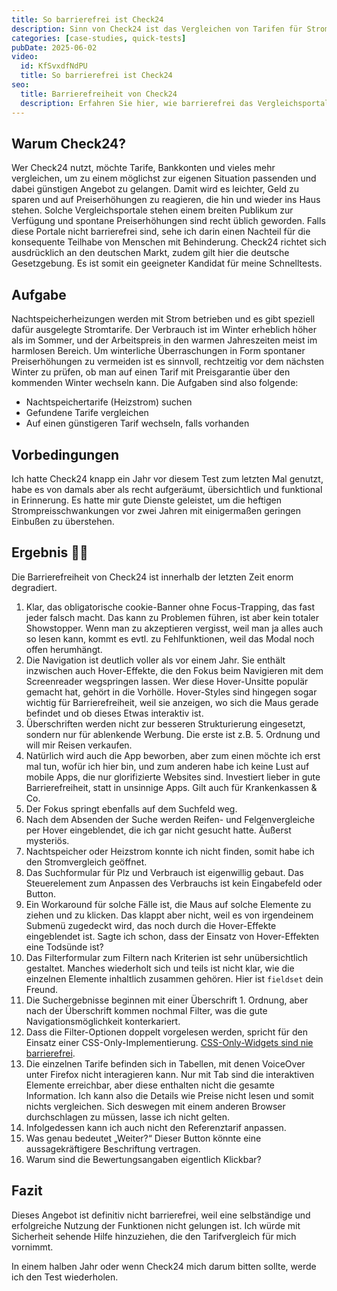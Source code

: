 ```yaml
---
title: So barrierefrei ist Check24
description: Sinn von Check24 ist das Vergleichen von Tarifen für Strom, Gas und mehr. Ich habe es einem Praxistest unterzogen um zu prüfen, ob es sich mit einem Screenreader zweckmäßig nutzen lässt.
categories: [case-studies, quick-tests]
pubDate: 2025-06-02
video:
  id: KfSvxdfNdPU
  title: So barrierefrei ist Check24
seo:
  title: Barrierefreiheit von Check24
  description: Erfahren Sie hier, wie barrierefrei das Vergleichsportal Check24 tatsächlich ist.
---
```


## Warum Check24?

Wer Check24 nutzt, möchte Tarife, Bankkonten und vieles mehr vergleichen, um zu einem möglichst zur eigenen Situation passenden und dabei günstigen Angebot zu gelangen.
Damit wird es leichter, Geld zu sparen und auf Preiserhöhungen zu reagieren, die hin und wieder ins Haus stehen.
Solche Vergleichsportale stehen einem breiten Publikum zur Verfügung und spontane Preiserhöhungen sind recht üblich geworden.
Falls diese Portale nicht barrierefrei sind, sehe ich darin einen Nachteil für die konsequente Teilhabe von Menschen mit Behinderung.
Check24 richtet sich ausdrücklich an den deutschen Markt, zudem gilt hier die deutsche Gesetzgebung.
Es ist somit ein geeigneter Kandidat für meine Schnelltests.

## Aufgabe

Nachtspeicherheizungen werden mit Strom betrieben und es gibt speziell dafür ausgelegte Stromtarife.
Der Verbrauch ist im Winter erheblich höher als im Sommer, und der Arbeitspreis in den warmen Jahreszeiten meist im harmlosen Bereich.
Um winterliche Überraschungen in Form spontaner Preiserhöhungen zu vermeiden ist es sinnvoll, rechtzeitig vor dem nächsten Winter zu prüfen, ob man auf einen Tarif mit Preisgarantie über den kommenden Winter wechseln kann.
Die Aufgaben sind also folgende:

- Nachtspeichertarife (Heizstrom) suchen
- Gefundene Tarife vergleichen
- Auf einen günstigeren Tarif wechseln, falls vorhanden

## Vorbedingungen

Ich hatte Check24 knapp ein Jahr vor diesem Test zum letzten Mal genutzt, habe es von damals aber als recht aufgeräumt, übersichtlich und funktional in Erinnerung.
Es hatte mir gute Dienste geleistet, um die heftigen Strompreisschwankungen vor zwei Jahren mit einigermaßen geringen Einbußen zu überstehen.

## Ergebnis 👎🏼

Die Barrierefreiheit von Check24 ist innerhalb der letzten Zeit enorm degradiert.

1. Klar, das obligatorische cookie-Banner ohne Focus-Trapping, das fast jeder falsch macht. Das kann zu Problemen führen, ist aber kein totaler Showstopper. Wenn man zu akzeptieren vergisst, weil man ja alles auch so lesen kann, kommt es evtl. zu Fehlfunktionen, weil das Modal noch offen herumhängt.
2. Die Navigation ist deutlich voller als vor einem Jahr. Sie enthält inzwischen auch Hover-Effekte, die den Fokus beim Navigieren mit dem Screenreader wegspringen lassen. Wer diese Hover-Unsitte populär gemacht hat, gehört in die Vorhölle. Hover-Styles sind hingegen sogar wichtig für Barrierefreiheit, weil sie anzeigen, wo sich die Maus gerade befindet und ob dieses Etwas interaktiv ist.
3. Überschriften werden nicht zur besseren Strukturierung eingesetzt, sondern nur für ablenkende Werbung. Die erste ist z.B. 5. Ordnung und will mir Reisen verkaufen.
4. Natürlich wird auch die App beworben, aber zum einen möchte ich erst mal tun, wofür ich hier bin, und zum anderen habe ich keine Lust auf mobile Apps, die nur glorifizierte Websites sind. Investiert lieber in gute Barrierefreiheit, statt in unsinnige Apps. Gilt auch für Krankenkassen & Co.
5. Der Fokus springt ebenfalls auf dem Suchfeld weg.
6. Nach dem Absenden der Suche werden Reifen- und Felgenvergleiche per Hover eingeblendet, die ich gar nicht gesucht hatte. Äußerst mysteriös.
7. Nachtspeicher oder Heizstrom konnte ich nicht finden, somit habe ich den Stromvergleich geöffnet.
8. Das Suchformular für Plz und Verbrauch ist eigenwillig gebaut. Das Steuerelement zum Anpassen des Verbrauchs ist kein Eingabefeld oder Button.
9. Ein Workaround für solche Fälle ist, die Maus auf solche Elemente zu ziehen und zu klicken. Das klappt aber nicht, weil es von irgendeinem Submenü zugedeckt wird, das noch durch die Hover-Effekte eingeblendet ist. Sagte ich schon, dass der Einsatz von Hover-Effekten eine Todsünde ist?
10. Das Filterformular zum Filtern nach Kriterien ist sehr unübersichtlich gestaltet. Manches wiederholt sich und teils ist nicht klar, wie die einzelnen Elemente inhaltlich zusammen gehören. Hier ist `fieldset` dein Freund.
11. Die Suchergebnisse beginnen mit einer Überschrift 1. Ordnung, aber nach der Überschrift kommen nochmal Filter, was die gute Navigationsmöglichkeit konterkariert.
12. Dass die Filter-Optionen doppelt vorgelesen werden, spricht für den Einsatz einer CSS-Only-Implementierung. [CSS-Only-Widgets sind nie barrierefrei][css-only].
13. Die einzelnen Tarife befinden sich in Tabellen, mit denen VoiceOver unter Firefox nicht interagieren kann. Nur mit Tab sind die interaktiven Elemente erreichbar, aber diese enthalten nicht die gesamte Information. Ich kann also die Details wie Preise nicht lesen und somit nichts vergleichen. Sich deswegen mit einem anderen Browser durchschlagen zu müssen, lasse ich nicht gelten.
14. Infolgedessen kann ich auch nicht den Referenztarif anpassen.
15. Was genau bedeutet „Weiter?“ Dieser Button könnte eine aussagekräftigere Beschriftung vertragen.
16. Warum sind die Bewertungsangaben eigentlich Klickbar?

## Fazit

Dieses Angebot ist definitiv nicht barrierefrei, weil eine selbständige und erfolgreiche Nutzung der Funktionen nicht gelungen ist.
Ich würde mit Sicherheit sehende Hilfe hinzuziehen, die den Tarifvergleich für mich vornimmt.

In einem halben Jahr oder wenn Check24 mich darum bitten sollte, werde ich den Test wiederholen.

[css-only]: https://adrianroselli.com/2023/03/css-only-widgets-are-inaccessible.html

